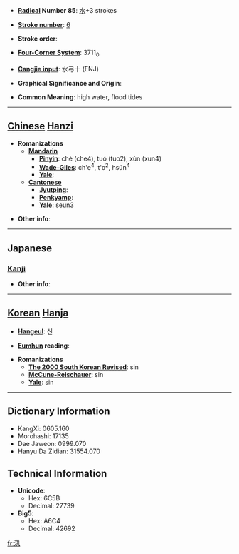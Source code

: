 * '''[[Wiktionary:Chinese radical index| Radical]] Number 85''': [[Wiktionary:Chinese radical index 水|水]]+3 strokes

* '''[[Wiktionary:Chinese total strokes index|Stroke number]]''': [[Wiktionary:Chinese total strokes index 6|6]]

* '''Stroke order''': 

* '''[[Wiktionary:Chinese four corner index|Four-Corner System]]''': 3711<sub>0</sub>

* '''[[Wiktionary:Chinese Cangjie index|Cangjie input]]''': 水弓十 (ENJ)

* '''Graphical Significance and Origin''': 

* '''Common Meaning''': high water, flood tides

----

== [[Chinese]] [[Hanzi]] ==

* '''Romanizations'''
** '''[[Mandarin]]'''
*** '''[[Pinyin]]''': chè (che4), tuó (tuo2), xùn (xun4)
*** '''[[Wade-Giles]]''': ch'e<sup>4</sup>, t'o<sup>2</sup>, hsün<sup>4</sup>
*** '''[[Yale]]''': 
** '''[[Cantonese]]'''
*** '''[[Jyutping]]''':
*** '''[[Penkyamp]]''': 
*** '''[[Yale]]''': seun3

* '''Other info''': 

----

==Japanese==
===[[Kanji]]===
{{kanji|on readings=[[しん]] (shin), [[さん]] (san), [[しゃ]] (sha)
|kun readings=[[そそぐ]] (sosogu)
}}

* '''Other info''':  

----

== [[Korean]] [[Hanja]] ==

* '''[[Hangeul]]''': 신

* '''[[Eumhun]] reading''': 

* '''Romanizations'''
** '''[[The 2000 South Korean Revised Romanization|The 2000 South Korean Revised]]''': sin
** '''[[McCune-Reischauer]]''': sin
** '''[[Yale]]''': sin

----

== Dictionary Information ==

* KangXi: 0605.160
* Morohashi: 17135
* Dae Jaweon: 0999.070
* Hanyu Da Zidian: 31554.070

== Technical Information ==

* '''Unicode''':
** Hex: 6C5B
** Decimal: 27739
* '''Big5''':
** Hex: A6C4
** Decimal: 42692

[[fr:汛]]